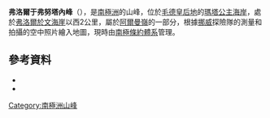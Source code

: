 {{coord|72|1|S|3|32|W|source:GNIS|display=title}}

'''弗洛爾于弗努塔內峰'''（{{lang-nn|Flårjuvnutane}}），是[[南極洲|南極洲]]的山峰，位於[[毛德皇后地|毛德皇后地]]的[[瑪塔公主海岸|瑪塔公主海岸]]，處於[[弗洛爾於文海崖|弗洛爾於文海崖]]以西2公里，屬於[[阿爾曼嶺|阿爾曼嶺]]的一部分，根據[[挪威|挪威]]探險隊的測量和拍攝的空中照片繪入地圖，現時由[[南極條約體系|南極條約體系]]管理。

==參考資料==
*{{cite gnis | type = antarid | id = 4995| name = Flårjuvnutane Peaks | accessdate = 2012-03-27}}
*{{usgs-gazetteer|id=4995|name=Flårjuvnutane Peaks}}

{{Antarctica-geo-stub}}
[[Category:南極洲山峰|Category:南極洲山峰]]